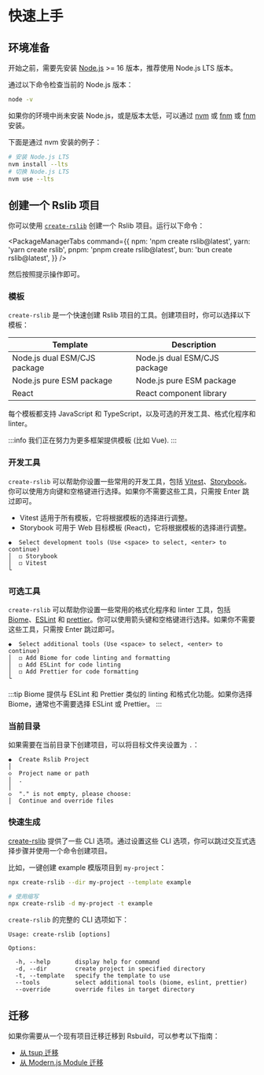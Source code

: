 # 快速上手

## 环境准备

开始之前，需要先安装 [Node.js](https://nodejs.org/) >= 16 版本，推荐使用 Node.js LTS 版本。

通过以下命令检查当前的 Node.js 版本：

```bash
node -v
```

如果你的环境中尚未安装 Node.js，或是版本太低，可以通过 [nvm](https://github.com/nvm-sh/nvm) 或 [fnm](https://github.com/nvm-sh/nvm) 或 [fnm](https:///github.com/Schniz/fnm) 安装。

下面是通过 nvm 安装的例子：

```bash
# 安装 Node.js LTS
nvm install --lts
# 切换 Node.js LTS
nvm use --lts
```

## 创建一个 Rslib 项目

你可以使用 [`create-rslib`](https://www.npmjs.com/package/create-rslib) 创建一个 Rslib 项目。运行以下命令：


<PackageManagerTabs
  command={{
    npm: 'npm create rslib@latest',
    yarn: 'yarn create rslib',
    pnpm: 'pnpm create rslib@latest',
    bun: 'bun create rslib@latest',
  }}
/>

然后按照提示操作即可。

### 模板

`create-rslib` 是一个快速创建 Rslib 项目的工具。创建项目时，你可以选择以下模板：

| Template                     | Description                  |
| ---------------------------- | ---------------------------- |
| Node.js dual ESM/CJS package | Node.js dual ESM/CJS package |
| Node.js pure ESM package     | Node.js pure ESM package     |
| React                        | React component library      |

每个模板都支持 JavaScript 和 TypeScript，以及可选的开发工具、格式化程序和 linter。

:::info
我们正在努力为更多框架提供模板 (比如 Vue).
:::

### 开发工具

`create-rslib` 可以帮助你设置一些常用的开发工具，包括 [Vitest](https://vitest.dev/)、[Storybook](https://storybook.js.org/)。你可以使用方向键和空格键进行选择。如果你不需要这些工具，只需按 Enter 跳过即可。

- Vitest 适用于所有模板，它将根据模板的选择进行调整。
- Storybook 可用于 Web 目标模板 (React)，它将根据模板的选择进行调整。

```text
◆  Select development tools (Use <space> to select, <enter> to continue)
│  ◻ Storybook
│  ◻ Vitest
└
```

### 可选工具

`create-rslib` 可以帮助你设置一些常用的格式化程序和 linter 工具，包括 [Biome](https://biomejs.dev/)、[ESLint](https://eslint.org/) 和 [prettier](https://prettier.io/)。你可以使用箭头键和空格键进行选择。如果你不需要这些工具，只需按 Enter 跳过即可。

```text
◆  Select additional tools (Use <space> to select, <enter> to continue)
│  ◻ Add Biome for code linting and formatting
│  ◻ Add ESLint for code linting
│  ◻ Add Prettier for code formatting
└
```

:::tip
Biome 提供与 ESLint 和 Prettier 类似的 linting 和格式化功能。如果你选择 Biome，通常也不需要选择 ESLint 或 Prettier。
:::

### 当前目录

如果需要在当前目录下创建项目，可以将目标文件夹设置为 `.`：

```text
◆  Create Rslib Project
│
◇  Project name or path
│  .
│
◇  "." is not empty, please choose:
│  Continue and override files
```

### 快速生成

[create-rslib](https://www.npmjs.com/package/create-rslib) 提供了一些 CLI 选项。通过设置这些 CLI 选项，你可以跳过交互式选择步骤并使用一个命令创建项目。

比如，一键创建 example 模版项目到 `my-project`：

```bash
npx create-rslib --dir my-project --template example

# 使用缩写
npx create-rslib -d my-project -t example
```

`create-rslib` 的完整的 CLI 选项如下：

```text
Usage: create-rslib [options]

Options:

  -h, --help       display help for command
  -d, --dir        create project in specified directory
  -t, --template   specify the template to use
  --tools          select additional tools (biome, eslint, prettier)
  --override       override files in target directory
```

## 迁移

如果你需要从一个现有项目迁移迁移到 Rsbuild，可以参考以下指南：

- [从 tsup 迁移](/guide/migration/tsup)
- [从 Modern.js Module 迁移](/guide/migration/modernjs-module)
